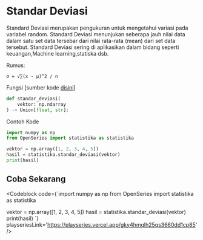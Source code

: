 
# Standar Deviasi

Standard Deviasi merupakan pengukuran untuk mengetahui variasi pada variabel random.
Standard Deviasi menunjukan seberapa jauh nilai data dalam satu set data tersebar dari nilai rata-rata (mean) dari set data tersebut.
Standard Deviasi sering di aplikasikan dalam bidang seperti keuangan,Machine learning,statiska dsb.

Rumus:

```
σ = √∑(x - μ)^2 / n
```

Fungsi [sumber kode [disini](https://github.com/bellshade/OpenSeries/blob/main/OpenSeries/statistika.py#L27)]

```python
def standar_deviasi(
    vektor: np.ndarray
) -> Union[float, str]:
```

Contoh Kode

```python
import numpy as np
from OpenSeries import statistika as statistika

vektor = np.array([1, 2, 3, 4, 5])
hasil = statistika.standar_deviasi(vektor)
print(hasil)
```

## Coba Sekarang

<Codeblock code={`import numpy as np
from OpenSeries import statistika as statistika

vektor = np.array([1, 2, 3, 4, 5])
hasil = statistika.standar_deviasi(vektor)
print(hasil)
`} playseriesLink='https://playseries.vercel.app/gky4hmqlh25qs3660dd1cp85' />
